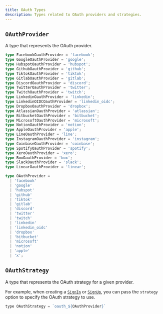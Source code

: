 ```yaml
---
title: OAuth Types
description: Types related to OAuth providers and strategies.
---
```


## `OAuthProvider`

A type that represents the OAuth provider.

```ts
type FacebookOauthProvider = 'facebook';
type GoogleOauthProvider = 'google';
type HubspotOauthProvider = 'hubspot';
type GithubOauthProvider = 'github';
type TiktokOauthProvider = 'tiktok';
type GitlabOauthProvider = 'gitlab';
type DiscordOauthProvider = 'discord';
type TwitterOauthProvider = 'twitter';
type TwitchOauthProvider = 'twitch';
type LinkedinOauthProvider = 'linkedin';
type LinkedinOIDCOauthProvider = 'linkedin_oidc';
type DropboxOauthProvider = 'dropbox';
type AtlassianOauthProvider = 'atlassian';
type BitbucketOauthProvider = 'bitbucket';
type MicrosoftOauthProvider = 'microsoft';
type NotionOauthProvider = 'notion';
type AppleOauthProvider = 'apple';
type LineOauthProvider = 'line';
type InstagramOauthProvider = 'instagram';
type CoinbaseOauthProvider = 'coinbase';
type SpotifyOauthProvider = 'spotify';
type XeroOauthProvider = 'xero';
type BoxOauthProvider = 'box';
type SlackOauthProvider = 'slack';
type LinearOauthProvider = 'linear';

type OAuthProvider =
  | 'facebook'
  | 'google'
  | 'hubspot'
  | 'github'
  | 'tiktok'
  | 'gitlab'
  | 'discord'
  | 'twitter'
  | 'twitch'
  | 'linkedin'
  | 'linkedin_oidc'
  | 'dropbox'
  | 'bitbucket'
  | 'microsoft'
  | 'notion'
  | 'apple'
  | 'x';
```

## `OAuthStrategy`

A type that represents the OAuth strategy for a given provider.

For example, when creating a [`SignIn`](/docs/references/javascript/sign-in/sign-in#sign-in-create-params) or [`SignUp`](/docs/references/javascript/sign-up/sign-up#sign-up-create-params), you can pass the `strategy` option to specify the OAuth strategy to use.

```js
type OAuthStrategy = `oauth_${OAuthProvider}`
```
